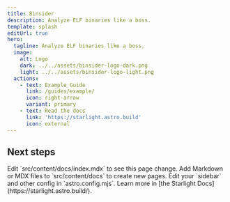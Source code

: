 ```yaml
---
title: Binsider
description: Analyze ELF binaries like a boss.
template: splash
editUrl: true
hero:
  tagline: Analyze ELF binaries like a boss.
  image:
    alt: Logo
    dark: ../../assets/binsider-logo-dark.png
    light: ../../assets/binsider-logo-light.png
  actions:
    - text: Example Guide
      link: /guides/example/
      icon: right-arrow
      variant: primary
    - text: Read the docs
      link: 'https://starlight.astro.build'
      icon: external
---
```


## Next steps

<CardGrid stagger>
  <Card title="Update content" icon="pencil">
    Edit `src/content/docs/index.mdx` to see this page change.
  </Card>
  <Card title="Add new content" icon="add-document">
    Add Markdown or MDX files to `src/content/docs` to create new pages.
  </Card>
  <Card title="Configure your site" icon="setting">
    Edit your `sidebar` and other config in `astro.config.mjs`.
  </Card>
  <Card title="Read the docs" icon="open-book">
    Learn more in [the Starlight Docs](https://starlight.astro.build/).
  </Card>
</CardGrid>

